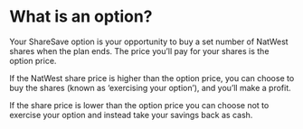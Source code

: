 # What is an option?

Your ShareSave option is your opportunity to buy a set number of NatWest shares when the plan ends. The price you’ll pay for your shares is the option price. 

If the NatWest share price is higher than the option price, you can choose to buy the shares (known as ‘exercising your option’), and you’ll make a profit. 

If the share price is lower than the option price you can choose not to exercise your option and instead take your savings back as cash.